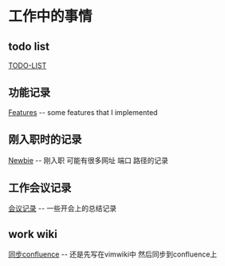 = 工作中的事情 =

== todo list ==
[[TODO-LIST]]

== 功能记录 ==
[[Features]] -- some features that I implemented

== 刚入职时的记录 ==
[[Newbie]] -- 刚入职 可能有很多网址 端口 路径的记录

== 工作会议记录 ==
[[会议记录]] -- 一些开会上的总结记录

== work wiki ==
[[同步confluence]] -- 还是先写在vimwiki中 然后同步到confluence上

